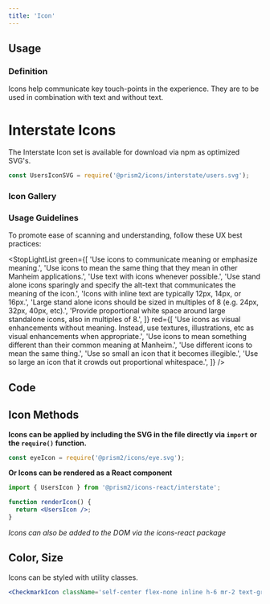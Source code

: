 ```yaml
---
title: 'Icon'
---
```




## Usage

### Definition

Icons help communicate key touch-points in the experience. They are to be used in combination with text and without text.

# Interstate Icons

The Interstate Icon set is available for download via npm as optimized SVG's.

<UsersIconSVG className='ml-5 h-12' />

```js
const UsersIconSVG = require('@prism2/icons/interstate/users.svg');
```

### Icon Gallery

<AllIcons />

### Usage Guidelines

To promote ease of scanning and understanding, follow these UX best practices:

<StopLightList
  green={[
    'Use icons to communicate meaning or emphasize meaning.',
    'Use icons to mean the same thing that they mean in other Manheim applications.',
    'Use text with icons whenever possible.',
    'Use stand alone icons sparingly and specify the alt-text that communicates the meaning of the icon.',
    'Icons with inline text are typically 12px, 14px, or 16px.',
    'Large stand alone icons should be sized in multiples of 8 (e.g. 24px, 32px, 40px, etc).',
    'Provide proportional white space around large standalone icons, also in multiples of 8.',
  ]}
  red={[
    'Use icons as visual enhancements without meaning. Instead, use textures, illustrations, etc as visual enhancements when appropriate.',
    'Use icons to mean something different than their common meaning at Manheim.',
    'Use different icons to mean the same thing.',
    'Use so small an icon that it becomes illegible.',
    'Use so large an icon that it crowds out proportional whitespace.',
  ]}
/>

## Code

## Icon Methods

**Icons can be applied by including the SVG in the file directly via `import` or the `require()` function.**

```js
const eyeIcon = require('@prism2/icons/eye.svg');
```

**Or Icons can be rendered as a React component**

```jsx
import { UsersIcon } from '@prism2/icons-react/interstate';

function renderIcon() {
  return <UsersIcon />;
}
```

_Icons can also be added to the DOM via the icons-react package_

## Color, Size

Icons can be styled with utility classes.

```jsx
<CheckmarkIcon className='self-center flex-none inline h-6 mr-2 text-green-500' />
```
